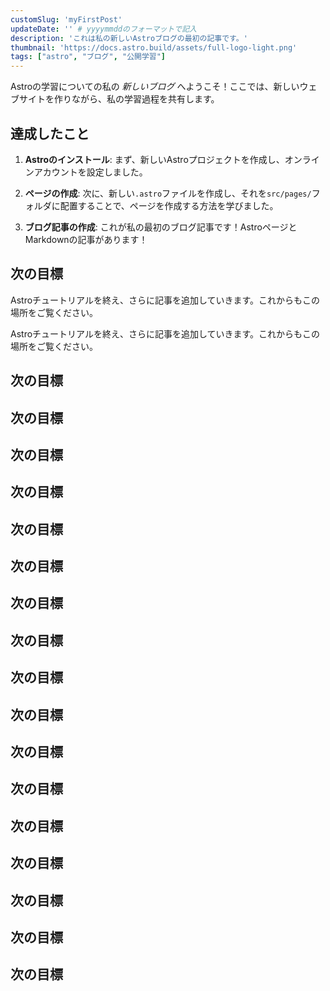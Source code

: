```yaml
---
customSlug: 'myFirstPost'
updateDate: '' # yyyymmddのフォーマットで記入
description: 'これは私の新しいAstroブログの最初の記事です。'
thumbnail: 'https://docs.astro.build/assets/full-logo-light.png'
tags: ["astro", "ブログ", "公開学習"]
---
```


Astroの学習についての私の _新しいブログ_ へようこそ！ここでは、新しいウェブサイトを作りながら、私の学習過程を共有します。

## 達成したこと

1. **Astroのインストール**: まず、新しいAstroプロジェクトを作成し、オンラインアカウントを設定しました。

2. **ページの作成**: 次に、新しい`.astro`ファイルを作成し、それを`src/pages/`フォルダに配置することで、ページを作成する方法を学びました。

3. **ブログ記事の作成**: これが私の最初のブログ記事です！AstroページとMarkdownの記事があります！

## 次の目標

Astroチュートリアルを終え、さらに記事を追加していきます。これからもこの場所をご覧ください。

Astroチュートリアルを終え、さらに記事を追加していきます。これからもこの場所をご覧ください。



## 次の目標
## 次の目標
## 次の目標
## 次の目標
## 次の目標
## 次の目標
## 次の目標
## 次の目標
## 次の目標
## 次の目標
## 次の目標
## 次の目標
## 次の目標
## 次の目標
## 次の目標
## 次の目標
## 次の目標